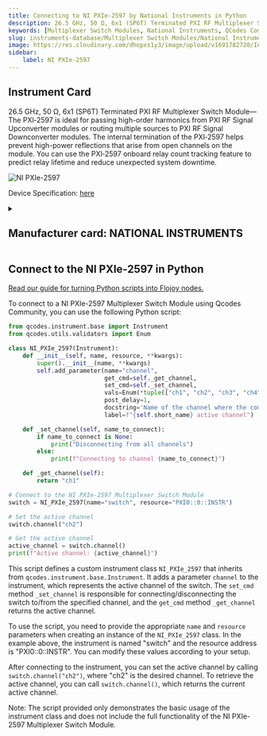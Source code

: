 ```yaml
---
title: Connecting to NI PXIe-2597 by National Instruments in Python
description: 26.5 GHz, 50 Ω, 6x1 (SP6T) Terminated PXI RF Multiplexer Switch Module—The PXI‑2597 is ideal for passing high-order harmonics from PXI RF Signal Upconverter modules or routing multiple sources to PXI RF Signal Downconverter modules. The internal termination of the PXI‑2597 helps prevent high-power reflections that arise from open channels on the module. You can use the PXI‑2597 onboard relay count tracking feature to predict relay lifetime and reduce unexpected system downtime.
keywords: [Multiplexer Switch Modules, National Instruments, QCodes Community] 
slug: instruments-database/Multiplexer Switch Modules/National Instruments/ni-pxie-2597 
image: https://res.cloudinary.com/dhopxs1y3/image/upload/v1691782720/Instruments/Multiplexer%20Switch%20Modules/NI-PXIe-2597/NI-PXIe-2597.jpg
sidebar:
    label: NI PXIe-2597 
---
```



## Instrument Card

26.5 GHz, 50 Ω, 6x1 (SP6T) Terminated PXI RF Multiplexer Switch Module—The PXI‑2597 is ideal for passing high-order harmonics from PXI RF Signal Upconverter modules or routing multiple sources to PXI RF Signal Downconverter modules. The internal termination of the PXI‑2597 helps prevent high-power reflections that arise from open channels on the module. You can use the PXI‑2597 onboard relay count tracking feature to predict relay lifetime and reduce unexpected system downtime. 



![NI PXIe-2597](https://res.cloudinary.com/dhopxs1y3/image/upload/v1691782720/Instruments/Multiplexer%20Switch%20Modules/NI-PXIe-2597/NI-PXIe-2597.jpg)

Device Specification: [here](/instruments-database/all-instruments)

<details style={{ marginTop: "15px"}}>
<summary><h2 style={{display:'inline'}}>Manufacturer card: NATIONAL INSTRUMENTS</h2></summary>

![NATIONAL INSTRUMENTS](https://res.cloudinary.com/dhopxs1y3/image/upload/v1692806169/Instruments/Vendor%20Logos/National_Instruments.png)

A producer of automated test equipment and virtual instrumentation software. Common applications include data acquisition, instrument control and machine vision.

- Headquarters: Austin, Texas, USA
- Yearly Revenue (millions, USD): 1657
- Vendor Website: [here](https://www.ni.com/en-ca.html)

</details>


<FeaturedInstrumentVideo category="MULTIPLEXER_SWITCH_MODULES" />

## Connect to the NI PXIe-2597 in Python

[Read our guide for turning Python scripts into Flojoy nodes.](https://docs.flojoy.ai/contribution/blocks/custom-flojoy-block/)



<Tabs>
<TabItem value="Flojoy" label="Flojoy" className="flojoy-instrument-tabs">

<SectionsCard category="MULTIPLEXER_SWITCH_MODULES" manufacturer="National Instruments"></SectionsCard>

</TabItem>
<TabItem value="QCodes Community" label="QCodes Community">

To connect to a NI PXIe-2597 Multiplexer Switch Module using Qcodes Community, you can use the following Python script:

```python
from qcodes.instrument.base import Instrument
from qcodes.utils.validators import Enum

class NI_PXIe_2597(Instrument):
    def __init__(self, name, resource, **kwargs):
        super().__init__(name, **kwargs)
        self.add_parameter(name="channel",
                           get_cmd=self._get_channel,
                           set_cmd=self._set_channel,
                           vals=Enum(*tuple(["ch1", "ch2", "ch3", "ch4", "ch5", "ch6", None])),
                           post_delay=1,
                           docstring='Name of the channel where the common "com" port is connected to',
                           label=f"{self.short_name} active channel")

    def _set_channel(self, name_to_connect):
        if name_to_connect is None:
            print("Disconnecting from all channels")
        else:
            print(f"Connecting to channel {name_to_connect}")

    def _get_channel(self):
        return "ch1"

# Connect to the NI PXIe-2597 Multiplexer Switch Module
switch = NI_PXIe_2597(name="switch", resource="PXI0::0::INSTR")

# Set the active channel
switch.channel("ch2")

# Get the active channel
active_channel = switch.channel()
print(f"Active channel: {active_channel}")
```

This script defines a custom instrument class `NI_PXIe_2597` that inherits from `qcodes.instrument.base.Instrument`. It adds a parameter `channel` to the instrument, which represents the active channel of the switch. The `set_cmd` method `_set_channel` is responsible for connecting/disconnecting the switch to/from the specified channel, and the `get_cmd` method `_get_channel` returns the active channel.

To use the script, you need to provide the appropriate `name` and `resource` parameters when creating an instance of the `NI_PXIe_2597` class. In the example above, the instrument is named "switch" and the resource address is "PXI0::0::INSTR". You can modify these values according to your setup.

After connecting to the instrument, you can set the active channel by calling `switch.channel("ch2")`, where "ch2" is the desired channel. To retrieve the active channel, you can call `switch.channel()`, which returns the current active channel.

Note: The script provided only demonstrates the basic usage of the instrument class and does not include the full functionality of the NI PXIe-2597 Multiplexer Switch Module.

</TabItem>
</Tabs>